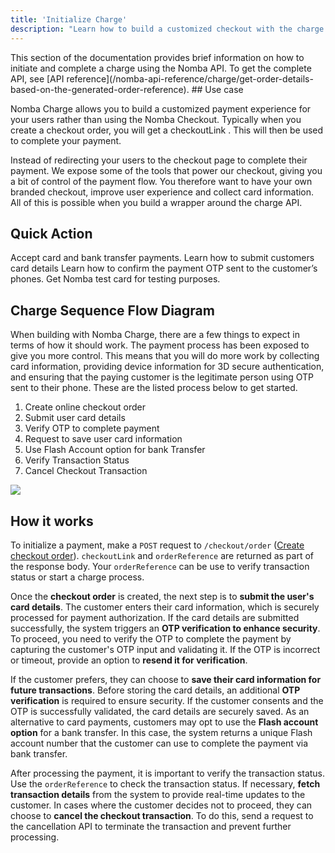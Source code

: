 ```yaml
---
title: 'Initialize Charge'
description: "Learn how to build a customized checkout with the charge API."
---
```


<Note>
  This section of the documentation provides brief information on how to initiate and complete a charge using the Nomba API. To get the complete API, see [API reference](/nomba-api-reference/charge/get-order-details-based-on-the-generated-order-reference).
</Note>
## Use case

Nomba Charge allows you to build a customized payment experience for your users rather than using the Nomba Checkout. Typically when you create a checkout order, you will get a checkoutLink  . This will then be used to complete your payment.

Instead of redirecting your users to the checkout page to complete their payment. We expose some of the tools that power our checkout, giving you a bit of control of the payment flow. You therefore want to have your own branded checkout, improve user experience and collect card information. All of this is possible when you build a wrapper around the charge API.

## Quick Action
<CardGroup cols={2}>
  <Card
    title="Create a checkout order"
    icon="cart-shopping"
    href="/nomba-api-reference/online-checkout/create-an-online-checkout-order"
  >
    Accept card and bank transfer payments.
  </Card>
  <Card
    title="Submit customer card details"
    icon="credit-card"
    href="/nomba-api-reference/charge/submit-customer-card-details"
  >
    Learn how to submit customers card details
  </Card>
  <Card
    title="Confirm card OTP"
    icon="comment-dollar"
    href="/nomba-api-reference/charge/submit-customer-card-otp"
  >
    Learn how to confirm the payment OTP sent to the customer’s phones.
  </Card>
  <Card
    title="Test Card"
    icon="money-check"
    href="/introduction/test-card"
  >
    Get Nomba test card for testing purposes.
  </Card>
</CardGroup>

## Charge Sequence Flow Diagram

When building with Nomba Charge, there are a few things to expect in terms of how it should work. The payment process has been exposed to give you more control. This means that you will do more work by collecting card information, providing device information for 3D secure authentication, and ensuring that the paying customer is the legitimate person using OTP sent to their phone. These are the listed process below to get started.

1. Create online checkout order
2. Submit user card details
3. Verify OTP to complete payment
4. Request to save user card information
5. Use Flash Account option for bank Transfer
7. Verify Transaction Status
8. Cancel Checkout Transaction 

<Frame caption="Nomba Charge Sequence flow">
  <img src="/images/charge-sequence-flow.png" style={{ borderRadius: '0.5rem' }} loading="lazy" />
</Frame>

## How it works 

To initialize a payment, make a `POST` request to `/checkout/order` ([Create checkout order](/nomba-api-reference/online-checkout/create-an-online-checkout-order)).
`checkoutLink` and `orderReference` are returned as part of the response body. Your  `orderReference` can be use to verify transaction status or start a charge process.

Once the **checkout order** is created, the next step is to **submit the user's card details**. The customer enters their card information, which is securely processed for payment authorization. If the card details are submitted successfully, the system triggers an **OTP verification to enhance security**. To proceed, you need to verify the OTP to complete the payment by capturing the customer's OTP input and validating it. If the OTP is incorrect or timeout, provide an option to **resend it for verification**.

If the customer prefers, they can choose to **save their card information for future transactions**. Before storing the card details, an additional **OTP verification** is required to ensure security. If the customer consents and the OTP is successfully validated, the card details are securely saved. As an alternative to card payments, customers may opt to use the **Flash account option** for a bank transfer. In this case, the system returns a unique Flash account number that the customer can use to complete the payment via bank transfer.

After processing the payment, it is important to verify the transaction status. Use the `orderReference` to check the transaction status. If necessary, **fetch transaction details** from the system to provide real-time updates to the customer. In cases where the customer decides not to proceed, they can choose to **cancel the checkout transaction**. To do this, send a request to the cancellation API to terminate the transaction and prevent further processing.